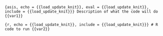 ```{asis, echo = {{load_update_knit}}, eval = {{load_update_knit}}, include = {{load_update_knit}}}
Description of what the code will do {{var1}}
```

```{r, echo = {{load_update_knit}}, include = {{load_update_knit}}}
# R code to run {{var2}}
```
